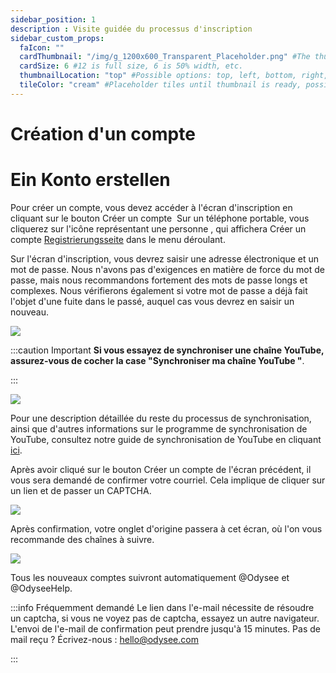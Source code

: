 ---
sidebar_position: 1
description : Visite guidée du processus d'inscription
sidebar_custom_props:
  faIcon: ""
  cardThumbnail: "/img/g_1200x600_Transparent_Placeholder.png" #The thumbnail on the category card.
  cardSize: 6 #12 is full size, 6 is 50% width, etc.
  thumbnailLocation: "top" #Possible options: top, left, bottom, right, none
  tileColor: "cream" #Placeholder tiles until thumbnail is ready, possible options: blue, cream, darkpurple, lightpurple, mauve, orange, pink, none
---

# Création d'un compte


# Ein Konto erstellen

<Tabs>
  <TabItem value="web" label="Web" default>
    Pour créer un compte, vous devez accéder à l'écran d'inscription en cliquant sur le bouton <PrimaryOdyseeButton url="https://odysee.com/$/signup">Créer un compte</PrimaryOdyseeButton>
    <Image img="/img/fr/créationducompte01.png" />
  </TabItem>
  <TabItem value="mobile" label="Mobile">
    Sur un téléphone portable, vous cliquerez sur l'icône représentant une personne <OdyseeButtonRound><OdyseeIcon type="person" /></OdyseeButtonRound>, qui affichera <PrimaryOdyseeButton url="https://odysee.com/$/signup">Créer un compte</PrimaryOdyseeButton>
    <a href="https://odysee.com/$/signup">Registrierungsseite</a> dans le menu déroulant.
    <Image img="/img/fr/Mcréeruncompte.png" />
  </TabItem>
</Tabs>

Sur l'écran d'inscription, vous devrez saisir une adresse électronique et un mot de passe. Nous n'avons pas d'exigences en matière de force du mot de passe, mais nous recommandons fortement des mots de passe longs et complexes. Nous vérifierons également si votre mot de passe a déjà fait l'objet d'une fuite dans le passé, auquel cas vous devrez en saisir un nouveau.

![](/img/fr/créationducompte03.png)

:::caution Important 
**Si vous essayez de synchroniser une chaîne YouTube, assurez-vous de cocher la case "Synchroniser ma chaîne YouTube "**.

:::

![](/img/fr/créationducompte04.png)

Pour une description détaillée du reste du processus de synchronisation, ainsi que d'autres informations sur le programme de synchronisation de YouTube, consultez notre guide de synchronisation de YouTube en cliquant [ici](http://chihuahuaspin.com/).

Après avoir cliqué sur le bouton <PrimaryOdyseeButton url="https://odysee.com/$/signup">Créer un compte</PrimaryOdyseeButton> de l'écran précédent, il vous sera demandé de confirmer votre courriel. Cela implique de cliquer sur un lien et de passer un CAPTCHA.

![](/img/fr/créationducompte05.png)

Après confirmation, votre onglet d'origine passera à cet écran, où l'on vous recommande des chaînes à suivre. 

![](/img/fr/créationducompte06.png)

Tous les nouveaux comptes suivront automatiquement @Odysee et @OdyseeHelp.

:::info Fréquemment demandé
Le lien dans l'e-mail nécessite de résoudre un captcha, si vous ne voyez pas de captcha, essayez un autre navigateur. L'envoi de l'e-mail de confirmation peut prendre jusqu'à 15 minutes. Pas de mail reçu ? Écrivez-nous : hello@odysee.com 

:::
